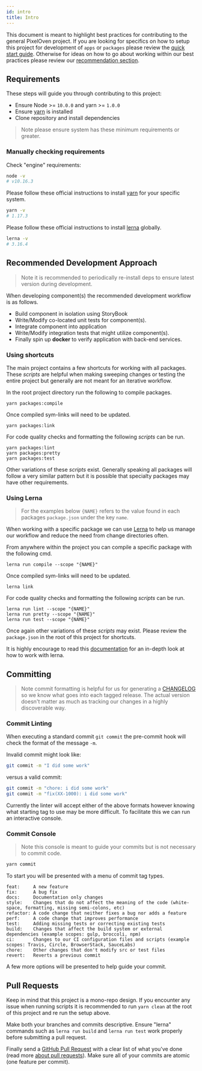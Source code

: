 ```yaml
---
id: intro
title: Intro
---
```


This document is meant to highlight best practices for contributing to the general PixelOven project. If you are looking for specifics on how to setup this project for development of `apps` or `packages` please review the [quick start guide](/docs/contribution/quick-start-guide). Otherwise for ideas on how to go about working within our best practices please review our [recommendation section](/docs/recommendations/intro).

## Requirements

These steps will guide you through contributing to this project:

-   Ensure Node >= `10.0.0` and yarn >= `1.0.0`
-   Ensure [yarn](https://yarnpkg.com/docs/install/) is installed
-   Clone repository and install dependencies

> Note please ensure system has these minimum requirements or greater.

### Manually checking requirements

Check "engine" requirements:

```bash
node -v
# v10.16.3
```

Please follow these official instructions to install [yarn](https://yarnpkg.com/docs/install/) for your specific system.

```bash
yarn -v
# 1.17.3
```

Please follow these official instructions to install [lerna](https://github.com/lerna/lerna) globally.

```bash
lerna -v
# 3.16.4
```

## Recommended Development Approach

> Note it is recommended to periodically re-install deps to ensure latest version during development.

When developing component(s) the recommended development workflow is as follows.

-   Build component in isolation using StoryBook
-   Write/Modify co-located unit tests for component(s).
-   Integrate component into application
-   Write/Modify integration tests that might utilize component(s).
-   Finally spin up **docker** to verify application with back-end services.

### Using shortcuts

The main project contains a few shortcuts for working with all packages. These _scripts_ are helpful when making sweeping changes or testing the entire project but generally are not meant for an iterative workflow.

In the root project directory run the following to compile packages.

```
yarn packages:compile
```

Once compiled sym-links will need to be updated.

```
yarn packages:link
```

For code quality checks and formatting the following _scripts_ can be run.

```
yarn packages:lint
yarn packages:pretty
yarn packages:test
```

Other variations of these _scripts_ exist. Generally speaking all packages will follow a very similar pattern but it is possible that specialty packages may have other requirements.

### Using Lerna

> For the examples below `{NAME}` refers to the value found in each packages `package.json` under the key `name`.

When working with a specific package we can use [Lerna](https://github.com/lerna/lerna/blob/master/README.md) to help us manage our workflow and reduce the need from change directories often.

From anywhere within the project you can compile a specific package with the following cmd.

```
lerna run compile --scope "{NAME}"
```

Once compiled sym-links will need to be updated.

```
lerna link
```

For code quality checks and formatting the following _scripts_ can be run.

```
lerna run lint --scope "{NAME}"
lerna run pretty --scope "{NAME}"
lerna run test --scope "{NAME}"
```

Once again other variations of these _scripts_ may exist. Please review the `package.json` in the root of this project for shortcuts.

It is highly encourage to read this [documentation](https://github.com/lerna/lerna/blob/master/README.md) for an in-depth look at how to work with lerna.

## Committing

> Note commit formatting is helpful for us for generating a [CHANGELOG](https://github.com/conventional-changelog/conventional-changelog) so we know what goes into each tagged release. The actual version doesn't matter as much as tracking our changes in a highly discoverable way.

### Commit Linting

When executing a standard commit `git commit` the pre-commit hook will check the format of the message `-m`.

Invalid commit might look like:

```bash
git commit -m "I did some work"
```

versus a valid commit:

```bash
git commit -m "chore: i did some work"
git commit -m "fix(XX-1000): i did some work"
```

Currently the linter will accept either of the above formats however knowing what starting tag to use may be more difficult. To facilitate this we can run an interactive console.

### Commit Console

> Note this console is meant to guide your commits but is not necessary to commit code.

```bash
yarn commit
```

To start you will be presented with a menu of commit tag types.

```
feat:     A new feature
fix:      A bug fix
docs:     Documentation only changes
style:    Changes that do not affect the meaning of the code (white-space, formatting, missing semi-colons, etc)
refactor: A code change that neither fixes a bug nor adds a feature
perf:     A code change that improves performance
test:     Adding missing tests or correcting existing tests
build:    Changes that affect the build system or external dependencies (example scopes: gulp, broccoli, npm)
ci:       Changes to our CI configuration files and scripts (example scopes: Travis, Circle, BrowserStack, SauceLabs)
chore:    Other changes that don't modify src or test files
revert:   Reverts a previous commit
```

A few more options will be presented to help guide your commit.

## Pull Requests

Keep in mind that this project is a mono-repo design. If you encounter any issue when running scripts it is recommended to run `yarn clean` at the root of this project and re run the setup above.

Make both your branches and commits descriptive. Ensure "lerna" commands such as `lerna run build` and `lerna run test` work properly before submitting a pull request.

Finally send a [GitHub Pull Request](https://github.com/pixeloven/pixeloven/compare?expand=1) with a clear list of what you've done (read more [about pull requests](https://help.github.com/articles/about-pull-requests/)). Make sure all of your commits are atomic (one feature per commit).
